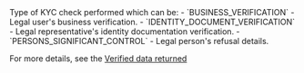 <ResponseField name="Type" type="string" >    
Type of KYC check performed which can be:
- `BUSINESS_VERIFICATION` - Legal user's business verification. 
- `IDENTITY_DOCUMENT_VERIFICATION` - Legal representative's identity documentation verification.
- `PERSONS_SIGNIFICANT_CONTROL` - Legal person's refusal details.

For more details, see the [Verified data returned](/guides/users/verification/hosted#verified-data-returned)
</ResponseField>